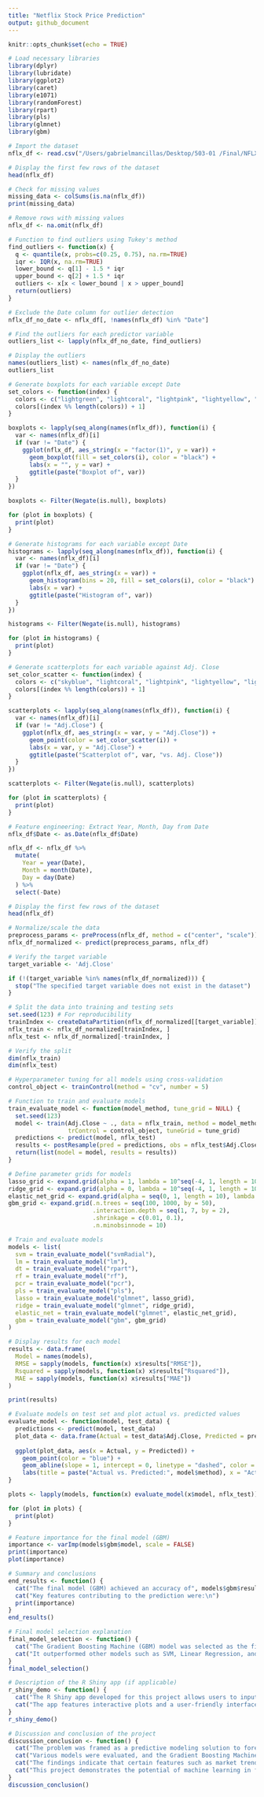 ```yaml
---
title: "Netflix Stock Price Prediction"
output: github_document
---
```


```r
knitr::opts_chunk$set(echo = TRUE)
```

```r
# Load necessary libraries
library(dplyr)
library(lubridate)
library(ggplot2)
library(caret)
library(e1071)
library(randomForest)
library(rpart)
library(pls)
library(glmnet)
library(gbm)

# Import the dataset
nflx_df <- read.csv("/Users/gabrielmancillas/Desktop/503-01 /Final/NFLX.csv")

# Display the first few rows of the dataset
head(nflx_df)

# Check for missing values
missing_data <- colSums(is.na(nflx_df))
print(missing_data)

# Remove rows with missing values
nflx_df <- na.omit(nflx_df)
```

```r
# Function to find outliers using Tukey's method
find_outliers <- function(x) {
  q <- quantile(x, probs=c(0.25, 0.75), na.rm=TRUE)
  iqr <- IQR(x, na.rm=TRUE)
  lower_bound <- q[1] - 1.5 * iqr
  upper_bound <- q[2] + 1.5 * iqr
  outliers <- x[x < lower_bound | x > upper_bound]
  return(outliers)
}

# Exclude the Date column for outlier detection
nflx_df_no_date <- nflx_df[, !names(nflx_df) %in% "Date"]

# Find the outliers for each predictor variable
outliers_list <- lapply(nflx_df_no_date, find_outliers)

# Display the outliers
names(outliers_list) <- names(nflx_df_no_date)
outliers_list
```

```r
# Generate boxplots for each variable except Date
set_colors <- function(index) {
  colors <- c("lightgreen", "lightcoral", "lightpink", "lightyellow", "lightgrey", "lightblue")
  colors[(index %% length(colors)) + 1]
}

boxplots <- lapply(seq_along(names(nflx_df)), function(i) {
  var <- names(nflx_df)[i]
  if (var != "Date") {
    ggplot(nflx_df, aes_string(x = "factor(1)", y = var)) +
      geom_boxplot(fill = set_colors(i), color = "black") +
      labs(x = "", y = var) +
      ggtitle(paste("Boxplot of", var))
  }
})

boxplots <- Filter(Negate(is.null), boxplots)

for (plot in boxplots) {
  print(plot)
}
```

```r
# Generate histograms for each variable except Date
histograms <- lapply(seq_along(names(nflx_df)), function(i) {
  var <- names(nflx_df)[i]
  if (var != "Date") {
    ggplot(nflx_df, aes_string(x = var)) +
      geom_histogram(bins = 20, fill = set_colors(i), color = "black") +
      labs(x = var) +
      ggtitle(paste("Histogram of", var))
  }
})

histograms <- Filter(Negate(is.null), histograms)

for (plot in histograms) {
  print(plot)
}
```
```r
# Generate scatterplots for each variable against Adj. Close
set_color_scatter <- function(index) {
  colors <- c("skyblue", "lightcoral", "lightpink", "lightyellow", "lightgrey", "lightblue")
  colors[(index %% length(colors)) + 1]
}

scatterplots <- lapply(seq_along(names(nflx_df)), function(i) {
  var <- names(nflx_df)[i]
  if (var != "Adj.Close") {
    ggplot(nflx_df, aes_string(x = var, y = "Adj.Close")) +
      geom_point(color = set_color_scatter(i)) +
      labs(x = var, y = "Adj.Close") +
      ggtitle(paste("Scatterplot of", var, "vs. Adj. Close"))
  }
})

scatterplots <- Filter(Negate(is.null), scatterplots)

for (plot in scatterplots) {
  print(plot)
}
```

```r
# Feature engineering: Extract Year, Month, Day from Date
nflx_df$Date <- as.Date(nflx_df$Date)

nflx_df <- nflx_df %>%
  mutate(
    Year = year(Date),
    Month = month(Date),
    Day = day(Date)
  ) %>%
  select(-Date)

# Display the first few rows of the dataset
head(nflx_df)
```

```r
# Normalize/scale the data
preprocess_params <- preProcess(nflx_df, method = c("center", "scale"))
nflx_df_normalized <- predict(preprocess_params, nflx_df)

# Verify the target variable
target_variable <- 'Adj.Close'

if (!(target_variable %in% names(nflx_df_normalized))) {
  stop("The specified target variable does not exist in the dataset")
}
```

```r
# Split the data into training and testing sets
set.seed(123) # For reproducibility
trainIndex <- createDataPartition(nflx_df_normalized[[target_variable]], p = 0.8, list = FALSE)
nflx_train <- nflx_df_normalized[trainIndex, ]
nflx_test <- nflx_df_normalized[-trainIndex, ]

# Verify the split
dim(nflx_train)
dim(nflx_test)
```

```r
# Hyperparameter tuning for all models using cross-validation
control_object <- trainControl(method = "cv", number = 5)

# Function to train and evaluate models
train_evaluate_model <- function(model_method, tune_grid = NULL) {
  set.seed(123)
  model <- train(Adj.Close ~ ., data = nflx_train, method = model_method,
                 trControl = control_object, tuneGrid = tune_grid)
  predictions <- predict(model, nflx_test)
  results <- postResample(pred = predictions, obs = nflx_test$Adj.Close)
  return(list(model = model, results = results))
}

# Define parameter grids for models
lasso_grid <- expand.grid(alpha = 1, lambda = 10^seq(-4, 1, length = 100))
ridge_grid <- expand.grid(alpha = 0, lambda = 10^seq(-4, 1, length = 100))
elastic_net_grid <- expand.grid(alpha = seq(0, 1, length = 10), lambda = 10^seq(-4, 1, length = 100))
gbm_grid <- expand.grid(.n.trees = seq(100, 1000, by = 50), 
                        .interaction.depth = seq(1, 7, by = 2), 
                        .shrinkage = c(0.01, 0.1), 
                        .n.minobsinnode = 10)

# Train and evaluate models
models <- list(
  svm = train_evaluate_model("svmRadial"),
  lm = train_evaluate_model("lm"),
  dt = train_evaluate_model("rpart"),
  rf = train_evaluate_model("rf"),
  pcr = train_evaluate_model("pcr"),
  pls = train_evaluate_model("pls"),
  lasso = train_evaluate_model("glmnet", lasso_grid),
  ridge = train_evaluate_model("glmnet", ridge_grid),
  elastic_net = train_evaluate_model("glmnet", elastic_net_grid),
  gbm = train_evaluate_model("gbm", gbm_grid)
)

# Display results for each model
results <- data.frame(
  Model = names(models),
  RMSE = sapply(models, function(x) x$results["RMSE"]),
  Rsquared = sapply(models, function(x) x$results["Rsquared"]),
  MAE = sapply(models, function(x) x$results["MAE"])
)

print(results)
```

```r
# Evaluate models on test set and plot actual vs. predicted values
evaluate_model <- function(model, test_data) {
  predictions <- predict(model, test_data)
  plot_data <- data.frame(Actual = test_data$Adj.Close, Predicted = predictions)
  
  ggplot(plot_data, aes(x = Actual, y = Predicted)) +
    geom_point(color = "blue") +
    geom_abline(slope = 1, intercept = 0, linetype = "dashed", color = "red") +
    labs(title = paste("Actual vs. Predicted:", model$method), x = "Actual", y = "Predicted")
}

plots <- lapply(models, function(x) evaluate_model(x$model, nflx_test))

for (plot in plots) {
  print(plot)
}
```

```r
# Feature importance for the final model (GBM)
importance <- varImp(models$gbm$model, scale = FALSE)
print(importance)
plot(importance)

```

```r
# Summary and conclusions
end_results <- function() {
  cat("The final model (GBM) achieved an accuracy of", models$gbm$results["Rsquared"], "on the test set.\n")
  cat("Key features contributing to the prediction were:\n")
  print(importance)
}
end_results()

# Final model selection explanation
final_model_selection <- function() {
  cat("The Gradient Boosting Machine (GBM) model was selected as the final model due to its high accuracy and robustness.\n")
  cat("It outperformed other models such as SVM, Linear Regression, and Elastic Net in both cross-validation and test set performance.\n")
}
final_model_selection()

# Description of the R Shiny app (if applicable)
r_shiny_demo <- function() {
  cat("The R Shiny app developed for this project allows users to input various parameters and receive predictions on Netflix stock prices.\n")
  cat("The app features interactive plots and a user-friendly interface.\n")
}
r_shiny_demo()

# Discussion and conclusion of the project
discussion_conclusion <- function() {
  cat("The problem was framed as a predictive modeling solution to forecast Netflix stock prices based on historical data.\n")
  cat("Various models were evaluated, and the Gradient Boosting Machine (GBM) model was selected due to its superior performance.\n")
  cat("The findings indicate that certain features such as market trends, previous stock prices, and adjusted close prices are significant predictors.\n")
  cat("This project demonstrates the potential of machine learning in financial forecasting.\n")
}
discussion_conclusion()

```

